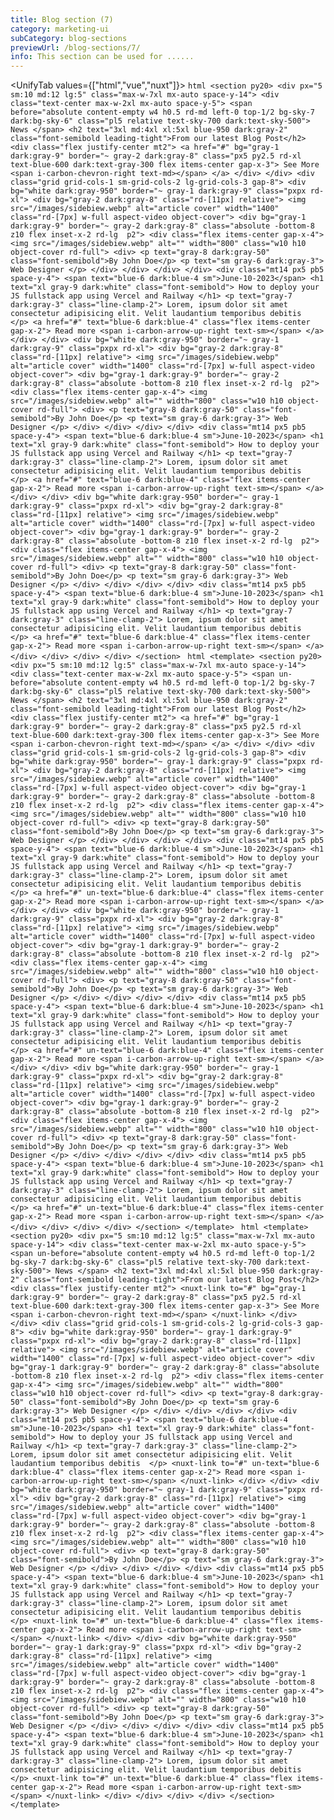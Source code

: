 ```yaml
---
title: Blog section (7)
category: marketing-ui
subCategory: blog-sections
previewUrl: /blog-sections/7/
info: This section can be used for ......
---
```


<UnifyTab values={["html","vue","nuxt"]}>
    <TabPanel value="html">
    ```html
    <section py20>
        <div px="5 sm:10 md:12 lg:5" class="max-w-7xl mx-auto space-y-14">
            <div class="text-center max-w-2xl mx-auto space-y-5">
                <span before="absolute content-empty w4 h0.5 rd-md left-0 top-1/2 bg-sky-7 dark:bg-sky-6" class="pl5 relative text-sky-700 dark:text-sky-500">
                    News
                </span>
                <h2 text="3xl md:4xl xl:5xl blue-950 dark:gray-2" class="font-semibold leading-tight">From our latest Blog Post</h2>
                <div class="flex justify-center mt2">
                    <a href="#" bg="gray-1 dark:gray-9" border="~ gray-2 dark:gray-8"
                        class="px5 py2.5 rd-xl text-blue-600 dark:text-gray-300 flex items-center gap-x-3">
                        See More
                        <span i-carbon-chevron-right text-md></span>
                    </a>
                </div>
            </div>
            <div class="grid grid-cols-1 sm-grid-cols-2 lg-grid-cols-3 gap-8">
                <div bg="white dark:gray-950" border="~ gray-1 dark:gray-9" class="pxpx rd-xl">
                    <div bg="gray-2 dark:gray-8" class="rd-[11px] relative">
                        <img src="/images/sidebiew.webp" alt="article cover" width="1400" class="rd-[7px] w-full aspect-video object-cover">
                        <div bg="gray-1 dark:gray-9" border="~ gray-2 dark:gray-8" class="absolute -bottom-8 z10 flex inset-x-2 rd-lg  p2">
                            <div class="flex items-center gap-x-4">
                                <img src="/images/sidebiew.webp" alt="" width="800" class="w10 h10 object-cover rd-full">
                                <div>
                                    <p text="gray-8 dark:gray-50" class="font-semibold">By John Doe</p>
                                    <p text="sm gray-6 dark:gray-3">
                                        Web Designer
                                    </p>
                                </div>
                            </div>
                        </div>
                    </div>
                    <div class="mt14 px5 pb5 space-y-4">
                        <span text="blue-6 dark:blue-4 sm">June-10-2023</span>
                        <h1 text="xl gray-9 dark:white" class="font-semibold">
                            How to deploy your JS fullstack app using Vercel and Railway
                        </h1>
                        <p text="gray-7 dark:gray-3" class="line-clamp-2">
                            Lorem, ipsum dolor sit amet consectetur adipisicing elit. Velit laudantium temporibus debitis 
                        </p>
                        <a href="#" text="blue-6 dark:blue-4" class="flex items-center gap-x-2">
                            Read more
                            <span i-carbon-arrow-up-right text-sm></span>
                        </a>
                    </div>
                </div>
                <div bg="white dark:gray-950" border="~ gray-1 dark:gray-9" class="pxpx rd-xl">
                    <div bg="gray-2 dark:gray-8" class="rd-[11px] relative">
                        <img src="/images/sidebiew.webp" alt="article cover" width="1400" class="rd-[7px] w-full aspect-video object-cover">
                        <div bg="gray-1 dark:gray-9" border="~ gray-2 dark:gray-8" class="absolute -bottom-8 z10 flex inset-x-2 rd-lg  p2">
                            <div class="flex items-center gap-x-4">
                                <img src="/images/sidebiew.webp" alt="" width="800" class="w10 h10 object-cover rd-full">
                                <div>
                                    <p text="gray-8 dark:gray-50" class="font-semibold">By John Doe</p>
                                    <p text="sm gray-6 dark:gray-3">
                                        Web Designer
                                    </p>
                                </div>
                            </div>
                        </div>
                    </div>
                    <div class="mt14 px5 pb5 space-y-4">
                        <span text="blue-6 dark:blue-4 sm">June-10-2023</span>
                        <h1 text="xl gray-9 dark:white" class="font-semibold">
                            How to deploy your JS fullstack app using Vercel and Railway
                        </h1>
                        <p text="gray-7 dark:gray-3" class="line-clamp-2">
                            Lorem, ipsum dolor sit amet consectetur adipisicing elit. Velit laudantium temporibus debitis 
                        </p>
                        <a href="#" text="blue-6 dark:blue-4" class="flex items-center gap-x-2">
                            Read more
                            <span i-carbon-arrow-up-right text-sm></span>
                        </a>
                    </div>
                </div>
                <div bg="white dark:gray-950" border="~ gray-1 dark:gray-9" class="pxpx rd-xl">
                    <div bg="gray-2 dark:gray-8" class="rd-[11px] relative">
                        <img src="/images/sidebiew.webp" alt="article cover" width="1400" class="rd-[7px] w-full aspect-video object-cover">
                        <div bg="gray-1 dark:gray-9" border="~ gray-2 dark:gray-8" class="absolute -bottom-8 z10 flex inset-x-2 rd-lg  p2">
                            <div class="flex items-center gap-x-4">
                                <img src="/images/sidebiew.webp" alt="" width="800" class="w10 h10 object-cover rd-full">
                                <div>
                                    <p text="gray-8 dark:gray-50" class="font-semibold">By John Doe</p>
                                    <p text="sm gray-6 dark:gray-3">
                                        Web Designer
                                    </p>
                                </div>
                            </div>
                        </div>
                    </div>
                    <div class="mt14 px5 pb5 space-y-4">
                        <span text="blue-6 dark:blue-4 sm">June-10-2023</span>
                        <h1 text="xl gray-9 dark:white" class="font-semibold">
                            How to deploy your JS fullstack app using Vercel and Railway
                        </h1>
                        <p text="gray-7 dark:gray-3" class="line-clamp-2">
                            Lorem, ipsum dolor sit amet consectetur adipisicing elit. Velit laudantium temporibus debitis 
                        </p>
                        <a href="#" text="blue-6 dark:blue-4" class="flex items-center gap-x-2">
                            Read more
                            <span i-carbon-arrow-up-right text-sm></span>
                        </a>
                    </div>
                </div>
            </div>
        </div>
    </section>
    ```
    </TabPanel>
    <TabPanel value="vue">
    ```html
  <template>
      <section py20>
          <div px="5 sm:10 md:12 lg:5" class="max-w-7xl mx-auto space-y-14">
              <div class="text-center max-w-2xl mx-auto space-y-5">
                  <span un-before="absolute content-empty w4 h0.5 rd-md left-0 top-1/2 bg-sky-7 dark:bg-sky-6" class="pl5 relative text-sky-700 dark:text-sky-500">
                      News
                  </span>
                  <h2 text="3xl md:4xl xl:5xl blue-950 dark:gray-2" class="font-semibold leading-tight">From our latest Blog Post</h2>
                  <div class="flex justify-center mt2">
                      <a href="#" bg="gray-1 dark:gray-9" border="~ gray-2 dark:gray-8"
                          class="px5 py2.5 rd-xl text-blue-600 dark:text-gray-300 flex items-center gap-x-3">
                          See More
                          <span i-carbon-chevron-right text-md></span>
                      </a>
                  </div>
              </div>
              <div class="grid grid-cols-1 sm-grid-cols-2 lg-grid-cols-3 gap-8">
                  <div bg="white dark:gray-950" border="~ gray-1 dark:gray-9" class="pxpx rd-xl">
                      <div bg="gray-2 dark:gray-8" class="rd-[11px] relative">
                          <img src="/images/sidebiew.webp" alt="article cover" width="1400" class="rd-[7px] w-full aspect-video object-cover">
                          <div bg="gray-1 dark:gray-9" border="~ gray-2 dark:gray-8" class="absolute -bottom-8 z10 flex inset-x-2 rd-lg  p2">
                              <div class="flex items-center gap-x-4">
                                  <img src="/images/sidebiew.webp" alt="" width="800" class="w10 h10 object-cover rd-full">
                                  <div>
                                      <p text="gray-8 dark:gray-50" class="font-semibold">By John Doe</p>
                                      <p text="sm gray-6 dark:gray-3">
                                          Web Designer
                                      </p>
                                  </div>
                              </div>
                          </div>
                      </div>
                      <div class="mt14 px5 pb5 space-y-4">
                          <span text="blue-6 dark:blue-4 sm">June-10-2023</span>
                          <h1 text="xl gray-9 dark:white" class="font-semibold">
                              How to deploy your JS fullstack app using Vercel and Railway
                          </h1>
                          <p text="gray-7 dark:gray-3" class="line-clamp-2">
                              Lorem, ipsum dolor sit amet consectetur adipisicing elit. Velit laudantium temporibus debitis 
                          </p>
                          <a href="#" un-text="blue-6 dark:blue-4" class="flex items-center gap-x-2">
                              Read more
                              <span i-carbon-arrow-up-right text-sm></span>
                          </a>
                      </div>
                  </div>
                  <div bg="white dark:gray-950" border="~ gray-1 dark:gray-9" class="pxpx rd-xl">
                      <div bg="gray-2 dark:gray-8" class="rd-[11px] relative">
                          <img src="/images/sidebiew.webp" alt="article cover" width="1400" class="rd-[7px] w-full aspect-video object-cover">
                          <div bg="gray-1 dark:gray-9" border="~ gray-2 dark:gray-8" class="absolute -bottom-8 z10 flex inset-x-2 rd-lg  p2">
                              <div class="flex items-center gap-x-4">
                                  <img src="/images/sidebiew.webp" alt="" width="800" class="w10 h10 object-cover rd-full">
                                  <div>
                                      <p text="gray-8 dark:gray-50" class="font-semibold">By John Doe</p>
                                      <p text="sm gray-6 dark:gray-3">
                                          Web Designer
                                      </p>
                                  </div>
                              </div>
                          </div>
                      </div>
                      <div class="mt14 px5 pb5 space-y-4">
                          <span text="blue-6 dark:blue-4 sm">June-10-2023</span>
                          <h1 text="xl gray-9 dark:white" class="font-semibold">
                              How to deploy your JS fullstack app using Vercel and Railway
                          </h1>
                          <p text="gray-7 dark:gray-3" class="line-clamp-2">
                              Lorem, ipsum dolor sit amet consectetur adipisicing elit. Velit laudantium temporibus debitis 
                          </p>
                          <a href="#" un-text="blue-6 dark:blue-4" class="flex items-center gap-x-2">
                              Read more
                              <span i-carbon-arrow-up-right text-sm></span>
                          </a>
                      </div>
                  </div>
                  <div bg="white dark:gray-950" border="~ gray-1 dark:gray-9" class="pxpx rd-xl">
                      <div bg="gray-2 dark:gray-8" class="rd-[11px] relative">
                          <img src="/images/sidebiew.webp" alt="article cover" width="1400" class="rd-[7px] w-full aspect-video object-cover">
                          <div bg="gray-1 dark:gray-9" border="~ gray-2 dark:gray-8" class="absolute -bottom-8 z10 flex inset-x-2 rd-lg  p2">
                              <div class="flex items-center gap-x-4">
                                  <img src="/images/sidebiew.webp" alt="" width="800" class="w10 h10 object-cover rd-full">
                                  <div>
                                      <p text="gray-8 dark:gray-50" class="font-semibold">By John Doe</p>
                                      <p text="sm gray-6 dark:gray-3">
                                          Web Designer
                                      </p>
                                  </div>
                              </div>
                          </div>
                      </div>
                      <div class="mt14 px5 pb5 space-y-4">
                          <span text="blue-6 dark:blue-4 sm">June-10-2023</span>
                          <h1 text="xl gray-9 dark:white" class="font-semibold">
                              How to deploy your JS fullstack app using Vercel and Railway
                          </h1>
                          <p text="gray-7 dark:gray-3" class="line-clamp-2">
                              Lorem, ipsum dolor sit amet consectetur adipisicing elit. Velit laudantium temporibus debitis 
                          </p>
                          <a href="#" un-text="blue-6 dark:blue-4" class="flex items-center gap-x-2">
                              Read more
                              <span i-carbon-arrow-up-right text-sm></span>
                          </a>
                      </div>
                  </div>
              </div>
          </div>
      </section>
  </template>
    ```
    </TabPanel>
    <TabPanel value="nuxt">
    ```html
  <template>
      <section py20>
          <div px="5 sm:10 md:12 lg:5" class="max-w-7xl mx-auto space-y-14">
              <div class="text-center max-w-2xl mx-auto space-y-5">
                  <span un-before="absolute content-empty w4 h0.5 rd-md left-0 top-1/2 bg-sky-7 dark:bg-sky-6" class="pl5 relative text-sky-700 dark:text-sky-500">
                      News
                  </span>
                  <h2 text="3xl md:4xl xl:5xl blue-950 dark:gray-2" class="font-semibold leading-tight">From our latest Blog Post</h2>
                  <div class="flex justify-center mt2">
                      <nuxt-link to="#" bg="gray-1 dark:gray-9" border="~ gray-2 dark:gray-8"
                          class="px5 py2.5 rd-xl text-blue-600 dark:text-gray-300 flex items-center gap-x-3">
                          See More
                          <span i-carbon-chevron-right text-md></span>
                      </nuxt-link>
                  </div>
              </div>
              <div class="grid grid-cols-1 sm-grid-cols-2 lg-grid-cols-3 gap-8">
                  <div bg="white dark:gray-950" border="~ gray-1 dark:gray-9" class="pxpx rd-xl">
                      <div bg="gray-2 dark:gray-8" class="rd-[11px] relative">
                          <img src="/images/sidebiew.webp" alt="article cover" width="1400" class="rd-[7px] w-full aspect-video object-cover">
                          <div bg="gray-1 dark:gray-9" border="~ gray-2 dark:gray-8" class="absolute -bottom-8 z10 flex inset-x-2 rd-lg  p2">
                              <div class="flex items-center gap-x-4">
                                  <img src="/images/sidebiew.webp" alt="" width="800" class="w10 h10 object-cover rd-full">
                                  <div>
                                      <p text="gray-8 dark:gray-50" class="font-semibold">By John Doe</p>
                                      <p text="sm gray-6 dark:gray-3">
                                          Web Designer
                                      </p>
                                  </div>
                              </div>
                          </div>
                      </div>
                      <div class="mt14 px5 pb5 space-y-4">
                          <span text="blue-6 dark:blue-4 sm">June-10-2023</span>
                          <h1 text="xl gray-9 dark:white" class="font-semibold">
                              How to deploy your JS fullstack app using Vercel and Railway
                          </h1>
                          <p text="gray-7 dark:gray-3" class="line-clamp-2">
                              Lorem, ipsum dolor sit amet consectetur adipisicing elit. Velit laudantium temporibus debitis 
                          </p>
                          <nuxt-link to="#" un-text="blue-6 dark:blue-4" class="flex items-center gap-x-2">
                              Read more
                              <span i-carbon-arrow-up-right text-sm></span>
                          </nuxt-link>
                      </div>
                  </div>
                  <div bg="white dark:gray-950" border="~ gray-1 dark:gray-9" class="pxpx rd-xl">
                      <div bg="gray-2 dark:gray-8" class="rd-[11px] relative">
                          <img src="/images/sidebiew.webp" alt="article cover" width="1400" class="rd-[7px] w-full aspect-video object-cover">
                          <div bg="gray-1 dark:gray-9" border="~ gray-2 dark:gray-8" class="absolute -bottom-8 z10 flex inset-x-2 rd-lg  p2">
                              <div class="flex items-center gap-x-4">
                                  <img src="/images/sidebiew.webp" alt="" width="800" class="w10 h10 object-cover rd-full">
                                  <div>
                                      <p text="gray-8 dark:gray-50" class="font-semibold">By John Doe</p>
                                      <p text="sm gray-6 dark:gray-3">
                                          Web Designer
                                      </p>
                                  </div>
                              </div>
                          </div>
                      </div>
                      <div class="mt14 px5 pb5 space-y-4">
                          <span text="blue-6 dark:blue-4 sm">June-10-2023</span>
                          <h1 text="xl gray-9 dark:white" class="font-semibold">
                              How to deploy your JS fullstack app using Vercel and Railway
                          </h1>
                          <p text="gray-7 dark:gray-3" class="line-clamp-2">
                              Lorem, ipsum dolor sit amet consectetur adipisicing elit. Velit laudantium temporibus debitis 
                          </p>
                          <nuxt-link to="#" un-text="blue-6 dark:blue-4" class="flex items-center gap-x-2">
                              Read more
                              <span i-carbon-arrow-up-right text-sm></span>
                          </nuxt-link>
                      </div>
                  </div>
                  <div bg="white dark:gray-950" border="~ gray-1 dark:gray-9" class="pxpx rd-xl">
                      <div bg="gray-2 dark:gray-8" class="rd-[11px] relative">
                          <img src="/images/sidebiew.webp" alt="article cover" width="1400" class="rd-[7px] w-full aspect-video object-cover">
                          <div bg="gray-1 dark:gray-9" border="~ gray-2 dark:gray-8" class="absolute -bottom-8 z10 flex inset-x-2 rd-lg  p2">
                              <div class="flex items-center gap-x-4">
                                  <img src="/images/sidebiew.webp" alt="" width="800" class="w10 h10 object-cover rd-full">
                                  <div>
                                      <p text="gray-8 dark:gray-50" class="font-semibold">By John Doe</p>
                                      <p text="sm gray-6 dark:gray-3">
                                          Web Designer
                                      </p>
                                  </div>
                              </div>
                          </div>
                      </div>
                      <div class="mt14 px5 pb5 space-y-4">
                          <span text="blue-6 dark:blue-4 sm">June-10-2023</span>
                          <h1 text="xl gray-9 dark:white" class="font-semibold">
                              How to deploy your JS fullstack app using Vercel and Railway
                          </h1>
                          <p text="gray-7 dark:gray-3" class="line-clamp-2">
                              Lorem, ipsum dolor sit amet consectetur adipisicing elit. Velit laudantium temporibus debitis 
                          </p>
                          <nuxt-link to="#" un-text="blue-6 dark:blue-4" class="flex items-center gap-x-2">
                              Read more
                              <span i-carbon-arrow-up-right text-sm></span>
                          </nuxt-link>
                      </div>
                  </div>
              </div>
          </div>
      </section>
  </template>    
    ```
    </TabPanel>
</UnifyTab>
